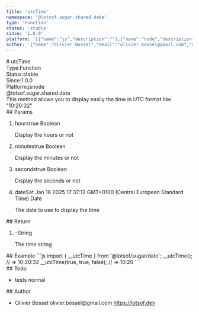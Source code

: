 ```yaml
---
title: 'utcTime'
namespace: '@lotsof.sugar.shared.date'
type: 'Function'
status: 'stable'
since: '1.0.0'
platform: '[{"name":"js","description":""},{"name":"node","description":""}]'
author: '{"name":"Olivier Bossel","email":"olivier.bossel@gmail.com","url":"https://lotsof.dev"}'
---
```

<div class="docmap-mdx">
# utcTime
<div class="_metas">
<div class="_type"><span class="_type-label">Type:</span><span class="_type-value">Function</span></div>
<div class="_status"><span class="_status-label">Status:</span><span class="_status-value -stable">stable</span></div>
<div class="_since"><span class="_since-label">Since:</span><span class="_since-value">1.0.0</span></div>
<div class="_platform"><span class="_platform-label">Platform:</span><span class="_platform-value -js">js</span><span class="_platform-value -node">node</span></div>
</div>
<div class="_namespace">@lotsof.sugar.shared.date</div>
<div class="_description typo-format typo-rhythm">
This method allows you to display easily the time in UTC format like &quot;10:20:32&quot;
</div>
<div class="_params">
## Params
<ol class="_list">
<li class="_item">
<span class="_name">hours</span><span class="_default">true</span> <span class="_type">Boolean</span>
<p class="_description">Display the hours or not</p>
</li>
<li class="_item">
<span class="_name">minutes</span><span class="_default">true</span> <span class="_type">Boolean</span>
<p class="_description">Display the minutes or not</p>
</li>
<li class="_item">
<span class="_name">seconds</span><span class="_default">true</span> <span class="_type">Boolean</span>
<p class="_description">Display the seconds or not</p>
</li>
<li class="_item">
<span class="_name">date</span><span class="_default">Sat Jan 18 2025 17&colon;37&colon;12 GMT&plus;0100 &lpar;Central European Standard Time&rpar;</span> <span class="_type">Date</span>
<p class="_description">The date to use to display the time</p>
</li>
</ol>
</div>
<div class="_return">
## Return
<ol class="_list">
<li class="_item">
<span class="_default">-</span><span class="_type">String</span>
<p class="_description">The time string</p>
</li>
</ol>
</div>
<div class="_examples">
## Example
```js
import { __utcTime } from '@lotsof/sugar/date';
__utcTime(); // => 10:20:32
__utcTime(true, true, false); // => 10:20
```
</div>
<div class="_todo">
## Todo
<ul class="_list">
<li class="_item">
<span class="_description">tests</span>
<span class="_priority -normal">normal</span>
</li>
</ul>
</div>
<div class="_author">
## Author
<ul class="_list">
<li class="_item">
<span class="_name">Olivier Bossel</span>
<span class="_email">olivier.bossel@gmail.com</span>
<a href="https://lotsof.dev" target="_blank" class="_url">https://lotsof.dev</a>
</li>
</ul>
</div>
</div>